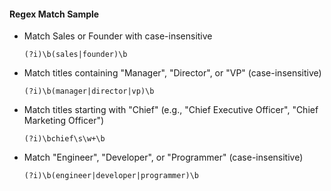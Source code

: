 #### Regex Match Sample

- Match Sales or Founder with case-insensitive
    ```regex
    (?i)\b(sales|founder)\b
    ```


- Match titles containing "Manager", "Director", or "VP" (case-insensitive)
    ```regex
    (?i)\b(manager|director|vp)\b
    ```

- Match titles starting with "Chief" (e.g., "Chief Executive Officer", "Chief Marketing Officer")
    ```regex
    (?i)\bchief\s\w+\b
    ```


- Match "Engineer", "Developer", or "Programmer" (case-insensitive)
    ```regex
    (?i)\b(engineer|developer|programmer)\b
    ```
